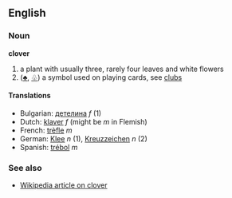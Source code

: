==English==

===Noun===
'''clover'''

# a plant with usually three, rarely four leaves and white flowers
# ([[♣]], [[♧]]) a  symbol used on playing cards, see [[clubs]]

====Translations====
*Bulgarian: [[детелина]] ''f'' (1)
*Dutch: [[klaver]] ''f'' (might be ''m'' in Flemish)
*French: [[trèfle]] ''m''
*German: [[Klee]] ''n'' (1), [[Kreuzzeichen]] ''n'' (2)
*Spanish: [[trébol]] ''m''

===See also===

*[[en:Clover|Wikipedia article on clover]]
